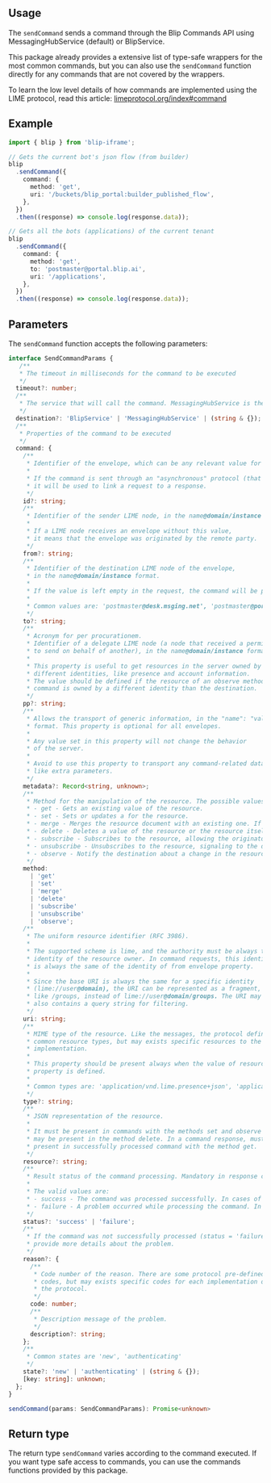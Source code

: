 

## Usage

The `sendCommand` sends a command through the Blip Commands API using MessagingHubService
(default) or BlipService.

This package already provides a extensive list of type-safe wrappers for the most
common commands, but you can also use the `sendCommand` function directly for any commands that are not covered by the wrappers.

To learn the low level details of how commands are implemented using the LIME protocol, read this article: [limeprotocol.org/index#command](https://limeprotocol.org/index.html#command)

## Example

```ts
import { blip } from 'blip-iframe';

// Gets the current bot's json flow (from builder)
blip
  .sendCommand({
    command: {
      method: 'get',
      uri: '/buckets/blip_portal:builder_published_flow',
    },
  })
  .then((response) => console.log(response.data));

// Gets all the bots (applications) of the current tenant
blip
  .sendCommand({
    command: {
      method: 'get',
      to: 'postmaster@portal.blip.ai',
      uri: '/applications',
    },
  })
  .then((response) => console.log(response.data));
```

## Parameters

The `sendCommand` function accepts the following parameters:

```ts
interface SendCommandParams {
   /**
   * The timeout in milliseconds for the command to be executed
   */
  timeout?: number;
  /**
   * The service that will call the command. MessagingHubService is the default.
   */
  destination?: 'BlipService' | 'MessagingHubService' | (string & {});
  /**
   * Properties of the command to be executed
   */
  command: {
    /**
     * Identifier of the envelope, which can be any relevant value for the caller.
     *
     * If the command is sent through an "asynchronous" protocol (that does not guarantee of delivery order of the envelopes, like LIME),
     * it will be used to link a request to a response.
     */
    id?: string;
    /**
     * Identifier of the sender LIME node, in the name@domain/instance format.
     *
     * If a LIME node receives an envelope without this value,
     * it means that the envelope was originated by the remote party.
     */
    from?: string;
    /**
     * Identifier of the destination LIME node of the envelope,
     * in the name@domain/instance format.
     *
     * If the value is left empty in the request, the command will be processed by the connected node (server).
     *
     * Common values are: 'postmaster@desk.msging.net', 'postmaster@portal.blip.ai' and 'postmaster@tunnel.msging.net'
     */
    to?: string;
    /**
     * Acronym for per procurationem.
     * Identifier of a delegate LIME node (a node that received a permission
     * to send on behalf of another), in the name@domain/instance format.
     *
     * This property is useful to get resources in the server owned by
     * different identities, like presence and account information.
     * The value should be defined if the resource of an observe method
     * command is owned by a different identity than the destination.
     */
    pp?: string;
    /**
     * Allows the transport of generic information, in the "name": "value"
     * format. This property is optional for all envelopes.
     *
     * Any value set in this property will not change the behavior
     * of the server.
     *
     * Avoid to use this property to transport any command-related data,
     * like extra parameters.
     */
    metadata?: Record<string, unknown>;
    /**
     * Method for the manipulation of the resource. The possible values are:
     * - get - Gets an existing value of the resource.
     * - set - Sets or updates a for the resource.
     * - merge - Merges the resource document with an existing one. If the resource doesn't exists, it is created.
     * - delete - Deletes a value of the resource or the resource itself.
     * - subscribe - Subscribes to the resource, allowing the originator to be notified when the value of the resource changes in the destination.
     * - unsubscribe - Unsubscribes to the resource, signaling to the destination that the originator do not want to receive further notifications about the resource.
     * - observe - Notify the destination about a change in the resource value of the sender. Commands with this method are one-way and the destination should not send a response for it. Because of that, these commands may not have an id.
     */
    method:
      | 'get'
      | 'set'
      | 'merge'
      | 'delete'
      | 'subscribe'
      | 'unsubscribe'
      | 'observe';
    /**
     * The uniform resource identifier (RFC 3986).
     *
     * The supported scheme is lime, and the authority must be always the
     * identity of the resource owner. In command requests, this identity
     * is always the same of the identity of from envelope property.
     *
     * Since the base URI is always the same for a specific identity
     * (lime://user@domain), the URI can be represented as a fragment,
     * like /groups, instead of lime://user@domain/groups. The URI may
     * also contains a query string for filtering.
     */
    uri: string;
    /**
     * MIME type of the resource. Like the messages, the protocol defines some
     * common resource types, but may exists specific resources to the
     * implementation.
     *
     * This property should be present always when the value of resource
     * property is defined.
     *
     * Common types are: 'application/vnd.lime.presence+json', 'application/vnd.lime.receipt+json', 'application/vnd.lime.ping+json', 'application/vnd.lime.collection+json'
     */
    type?: string;
    /**
     * JSON representation of the resource.
     *
     * It must be present in commands with the methods set and observe and
     * may be present in the method delete. In a command response, must be
     * present in successfully processed command with the method get.
     */
    resource?: string;
    /**
     * Result status of the command processing. Mandatory in response commands.
     *
     * The valid values are:
     * - success - The command was processed successfully. In cases of command of method get, the property resource of the response should have a value.
     * - failure - A problem occurred while processing the command. In this case, the property reason of the response should have a value.
     */
    status?: 'success' | 'failure';
    /**
     * If the command was not successfully processed (status = 'failure'), this property should
     * provide more details about the problem.
     */
    reason?: {
      /**
       * Code number of the reason. There are some protocol pre-defined
       * codes, but may exists specific codes for each implementation of
       * the protocol.
       */
      code: number;
      /**
       * Description message of the problem.
       */
      description?: string;
    };
    /**
     * Common states are 'new', 'authenticating'
     */
    state?: 'new' | 'authenticating' | (string & {});
    [key: string]: unknown;
  };
}

sendCommand(params: SendCommandParams): Promise<unknown>
```

## Return type

The return type `sendCommand` varies according to the command executed.
If you want type safe access to commands, you can use the commands functions provided by this package.
